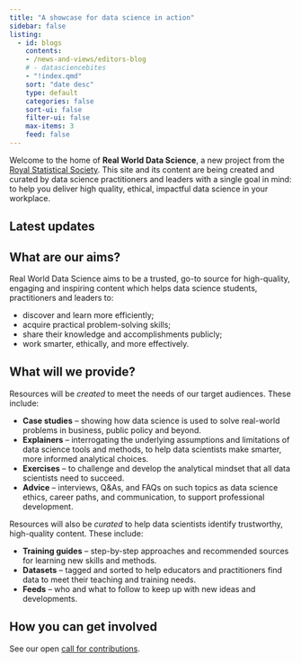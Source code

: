 ```yaml
---
title: "A showcase for data science in action"
sidebar: false
listing:
  - id: blogs
    contents: 
    - /news-and-views/editors-blog
    # - datasciencebites
    - "!index.qmd"
    sort: "date desc"
    type: default
    categories: false
    sort-ui: false
    filter-ui: false
    max-items: 3
    feed: false
---
```


Welcome to the home of **Real World Data Science**, a new project from the [Royal Statistical Society](https://rss.org.uk/). This site and its content are being created and curated by data science practitioners and leaders with a single goal in mind: to help you deliver high quality, ethical, impactful data science in your workplace.

::: {.callout-note appearance="simple" collapse="false"}
## Latest updates 

::: {#blogs}
::: 

:::

## What are our aims?
Real World Data Science aims to be a trusted, go-to source for high-quality, engaging and inspiring content which helps data science students, practitioners and leaders to: 

* discover and learn more efficiently;  
* acquire practical problem-solving skills;  
* share their knowledge and accomplishments publicly;  
* work smarter, ethically, and more effectively.  

## What will we provide?
Resources will be *created* to meet the needs of our target audiences. These include: 

* **Case studies** – showing how data science is used to solve real-world problems in business, public policy and beyond. 
* **Explainers** – interrogating the underlying assumptions and limitations of data science tools and methods, to help data scientists make smarter, more informed analytical choices.
* **Exercises** – to challenge and develop the analytical mindset that all data scientists need to succeed.    
* **Advice** – interviews, Q&As, and FAQs on such topics as data science ethics, career paths, and communication, to support professional development. 

Resources will also be *curated* to help data scientists identify trustworthy, high-quality content. These include: 

* **Training guides** – step-by-step approaches and recommended sources for learning new skills and methods. 
* **Datasets** – tagged and sorted to help educators and practitioners find data to meet their teaching and training needs. 
* **Feeds** – who and what to follow to keep up with new ideas and developments.

## How you can get involved
See our open [call for contributions](contributor-docs/call-for-contributions.qmd).
